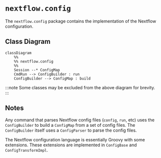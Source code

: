 
# `nextflow.config`

The `nextflow.config` package contains the implementation of the Nextflow configuration.

## Class Diagram

```mermaid
classDiagram
    %%
    %% nextflow.config
    %%
    Session --* ConfigMap
    CmdRun --> ConfigBuilder : run
    ConfigBuilder --> ConfigMap : build

```

:::note
Some classes may be excluded from the above diagram for brevity.
:::

## Notes

Any command that parses Nextflow config files (`config`, `run`, etc) uses the `ConfigBuilder` to build a `ConfigMap` from a set of config files. The `ConfigBuilder` itself uses a `ConfigParser` to parse the config files.

The Nextflow configuration language is essentially Groovy with some extensions. These extensions are implemented in `ConfigBase` and `ConfigTransformImpl`.
